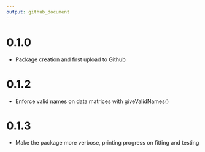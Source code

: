 ```yaml
---
output: github_document
---
```


# 0.1.0

- Package creation and first upload to Github

# 0.1.2

 - Enforce valid names on data matrices with giveValidNames()
 
# 0.1.3

 - Make the package more verbose, printing progress on fitting and testing
